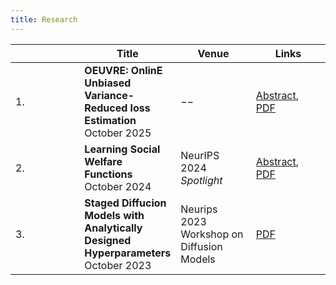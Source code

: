 ```yaml
---
title: Research
---
```


| | Title | Venue | Links |
|---|---|---|---|
| 1. | **OEUVRE: OnlinE Unbiased Variance-Reduced loss Estimation** <br> October 2025 | $--$ | [Abstract](https://arxiv.org/abs/2510.22744), [PDF](https://arxiv.org/pdf/2510.22744) |
| 2. | **Learning Social Welfare Functions** <br> October 2024 | NeurIPS 2024 *Spotlight* | [Abstract](https://arxiv.org/abs/2405.17700), [PDF](https://arxiv.org/pdf/2405.17700) |
| 3. | **Staged Diffucion Models with Analytically Designed Hyperparameters** <br> October 2023 | Neurips 2023 Workshop on Diffusion Models | [PDF](https://openreview.net/forum?id=veup37U5Bi) |

